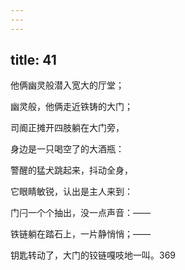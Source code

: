 ```yaml
---
---
---
```

title: 41
---




他俩幽灵般潜入宽大的厅堂；

幽灵般，他俩走近铁铸的大门；

司阍正摊开四肢躺在大门旁，

身边是一只喝空了的大酒瓶：

警醒的猛犬跳起来，抖动全身，

它眼睛敏锐，认出是主人来到：

门闩一个个抽出，没一点声音：——

铁链躺在踏石上，一片静悄悄；——

钥匙转动了，大门的铰链嘎吱地一叫。369
